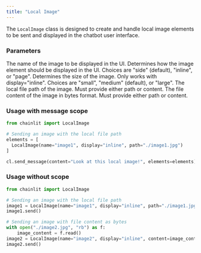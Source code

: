 ```yaml
---
title: "Local Image"
---
```


The `LocalImage` class is designed to create and handle local image elements to be sent and displayed in the chatbot user interface.

### Parameters

<ParamField path="name" type="str">
  The name of the image to be displayed in the UI.
</ParamField>

<ParamField path="display" type="ElementDisplay" optional>
  Determines how the image element should be displayed in the UI. Choices are
  "side" (default), "inline", or "page".
</ParamField>

<ParamField path="size" type="ElementSize" optional>
  Determines the size of the image. Only works with display="inline". Choices
  are "small", "medium" (default), or "large".
</ParamField>

<ParamField path="path" type="str" optional>
  The local file path of the image. Must provide either path or content.
</ParamField>

<ParamField path="content" type="bytes" optional>
  The file content of the image in bytes format. Must provide either path or
  content.
</ParamField>

### Usage with message scope

```python Code Example
from chainlit import LocalImage

# Sending an image with the local file path
elements = [
  LocalImage(name="image1", display="inline", path="./image1.jpg")
]

cl.send_message(content="Look at this local image!", elements=elements)
```

### Usage without scope

```python Code Example
from chainlit import LocalImage

# Sending an image with the local file path
image1 = LocalImage(name="image1", display="inline", path="./image1.jpg")
image1.send()

# Sending an image with file content as bytes
with open("./image2.jpg", "rb") as f:
    image_content = f.read()
image2 = LocalImage(name="image2", display="inline", content=image_content)
image2.send()
```
